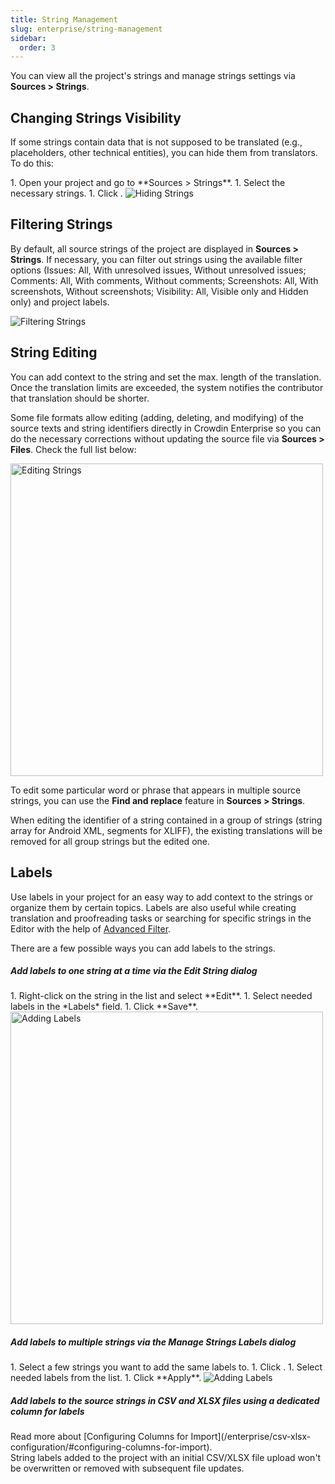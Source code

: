 ```yaml
---
title: String Management
slug: enterprise/string-management
sidebar:
  order: 3
---
```



You can view all the project's strings and manage strings settings via **Sources > Strings**.

## Changing Strings Visibility

If some strings contain data that is not supposed to be translated (e.g., placeholders, other technical entities), you can hide them from translators. To do this:

<Steps>
  1. Open your project and go to **Sources > Strings**.
  1. Select the necessary strings.
  1. Click <Icon name="mdi:eye-off" class="inline-icon" />.
</Steps>

<Image src={stringHide} alt="Hiding Strings" />

## Filtering Strings

By default, all source strings of the project are displayed in **Sources > Strings**. If necessary, you can filter out strings using the available filter options (Issues: All, With unresolved issues, Without unresolved issues; Comments: All, With comments, Without comments; Screenshots: All, With screenshots, Without screenshots; Visibility: All, Visible only and Hidden only) and project labels.

<Image src={stringFilter} alt="Filtering Strings" />

## String Editing

You can add context to the string and set the max. length of the translation. Once the translation limits are exceeded, the system notifies the contributor that translation should be shorter.

Some file formats allow editing (adding, deleting, and modifying) of the source texts and string identifiers directly in Crowdin Enterprise so you can do the necessary corrections without updating the source file via **Sources > Files**. Check the full list below:

<Include file="editable-formats-list.mdx" />

<Image src={stringEdit} alt="Editing Strings" width="500" />

To edit some particular word or phrase that appears in multiple source strings, you can use the <Icon name="mdi:find-replace" class="inline-icon" /> **Find and replace** feature in **Sources > Strings**.

<Aside type="caution">
  When editing the identifier of a string contained in a group of strings (string array for Android XML, segments for XLIFF), the existing translations will be removed for all group strings but the edited one.
</Aside>

## Labels

Use labels in your project for an easy way to add context to the strings or organize them by certain topics. Labels are also useful while creating translation and proofreading tasks or searching for specific strings in the Editor with the help of [Advanced Filter](/enterprise/online-editor/#advanced-filter).

<LinkCard
  title="Managing Project Labels"
  description="Learn how to make your Crowdin project labels."
  href="/enterprise/project-settings/labels/"
/>

There are a few possible ways you can add labels to the strings.

##### Add labels to one string at a time via the *Edit String* dialog

<Steps>
  1. Right-click on the string in the list and select **Edit**.
  1. Select needed labels in the *Labels* field.
  1. Click **Save**. <Image src={labelsAddingToOneString} alt="Adding Labels" width="500" />
</Steps>

##### Add labels to multiple strings via the *Manage Strings Labels* dialog

<Steps>
  1. Select a few strings you want to add the same labels to.
  1. Click <Icon name="mdi:label" class="inline-icon" />.
  1. Select needed labels from the list.
  1. Click **Apply**. <Image src={labelsAddingToMultipleStrings} alt="Adding Labels" />
</Steps>

##### Add labels to the source strings in CSV and XLSX files using a dedicated column for labels

<ReadMore>
  Read more about [Configuring Columns for Import](/enterprise/csv-xlsx-configuration/#configuring-columns-for-import).
</ReadMore>

<Aside>
  String labels added to the project with an initial CSV/XLSX file upload won't be overwritten or removed with subsequent file updates.
</Aside>
